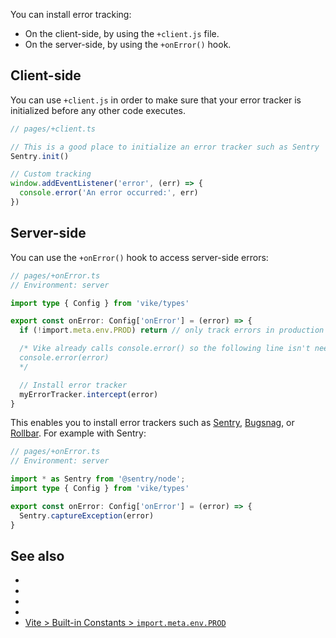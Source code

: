 
You can install error tracking:
 - On the client-side, by using the <Link href="/client">`+client.js`</Link> file.
 - On the server-side, by using the <Link href="/onError">`+onError()`</Link> hook.


## Client-side

You can use <Link href="/client">`+client.js`</Link> in order to make sure that your error tracker is initialized before any other code executes.

```ts
// pages/+client.ts

// This is a good place to initialize an error tracker such as Sentry
Sentry.init()

// Custom tracking
window.addEventListener('error', (err) => {
  console.error('An error occurred:', err)
})
```


## Server-side

You can use the <Link href="/onError">`+onError()`</Link> hook to access server-side errors:

```ts
// pages/+onError.ts
// Environment: server

import type { Config } from 'vike/types'

export const onError: Config['onError'] = (error) => {
  if (!import.meta.env.PROD) return // only track errors in production

  /* Vike already calls console.error() so the following line isn't needed.
  console.error(error)
  */

  // Install error tracker
  myErrorTracker.intercept(error)
}
```

This enables you to install error trackers such as [Sentry](https://sentry.io/), [Bugsnag](https://www.bugsnag.com/), or [Rollbar](https://rollbar.com/). For example with Sentry:

```ts
// pages/+onError.ts
// Environment: server

import * as Sentry from '@sentry/node';
import type { Config } from 'vike/types'

export const onError: Config['onError'] = (error) => {
  Sentry.captureException(error)
}
```


## See also

 - <Link href="/onError" />
 - <Link href="/client" />
 - <Link href="/error-page" />
 - <Link href="/debug#verbose-errors" />
 - [Vite > Built-in Constants > `import.meta.env.PROD`](https://vite.dev/guide/env-and-mode.html#built-in-constants)

